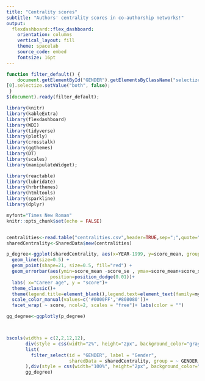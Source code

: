 ```yaml
---
title: "Centrality scores"
subtitle: "Authors' centrality scores in co-authorship networks!"
output:
  flexdashboard::flex_dashboard:
    orientation: columns
    vertical_layout: fill
    theme: spacelab
    source_code: embed
    fontsize: 16pt
---
```


```js
function filter_default() {
    document.getElementById("GENDER").getElementsByClassName("selectized") 
[0].selectize.setValue("both", false);
 }
$(document).ready(filter_default);
```

```r
library(knitr)
library(kableExtra)
library(flexdashboard)
library(WDI)
library(tidyverse)
library(plotly)
library(crosstalk)
library(ggthemes)
library(DT)
library(scales)
library(manipulateWidget); 

library(reactable)
library(lubridate)
library(hrbrthemes)
library(htmltools)
library(sparkline)
library(dplyr)

myfont="Times New Roman"
knitr::opts_chunk$set(echo = FALSE)


centralities<-read.table("centralities.csv",header=TRUE,sep=";",quote="\r",dec = ".")
sharedCentrality<-SharedData$new(centralities)

p_degree<-ggplot(sharedCentrality, aes(x=YEAR-1999, y=score_mean, group=MOBILITY, color=MOBILITY)) + 
  geom_line(size=0.5) +
  geom_point(shape=21, size=0.5, fill="red") +
  geom_errorbar(aes(ymin=score_mean -score_se , ymax=score_mean+score_se ), width=1.5,colour="red",
                position=position_dodge(0.01))+
  labs( x="Career age", y = "score")+
  theme_classic()+ 
  theme(legend.title=element_blank(),legend.text=element_text(family=myfont,size="20",face="bold"),legend.position="top",axis.text  =  element_text( family=myfont,size=20),axis.title  =  element_text( family=myfont,size=20,face = "bold"))+
  scale_color_manual(values=c('#0000FF','#808080'))+
  facet_wrap( ~ score, ncol=2, scales = "free")+ labs(color = "")

gg_degree<-ggplotly(p_degree)



bscols(widths = c(2,2,12,12),
       div(style = css(width="2%", height="2px", background_color="gray")),
       list(
         filter_select(id = "GENDER", label = "Gender",
                       sharedData = sharedCentrality, group = ~ GENDER,multiple=FALSE,allLevels = FALSE)
       ),div(style = css(width="100%", height="2px", background_color="gray")),
       gg_degree)
  
  





```
